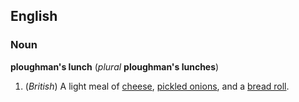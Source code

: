 ==English==
===Noun===
'''ploughman's lunch''' (''plural'' '''ploughman's lunches''')

#(''British'') A light meal of [[cheese]], [[pickled onion]]s, and a [[bread roll]].
